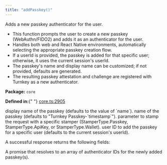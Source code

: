 ```yaml
---
title: "addPasskey()"
---
```



<H3Bordered text="Overview" />

Adds a new passkey authenticator for the user.

<ul>
  <li>
    This function prompts the user to create a new passkey (WebAuthn/FIDO2) and
    adds it as an authenticator for the user.
  </li>
  <li>
    Handles both web and React Native environments, automatically selecting the
    appropriate passkey creation flow.
  </li>
  <li>
    If a userId is provided, the passkey is added for that specific user;
    otherwise, it uses the current session's userId.
  </li>
  <li>
    The passkey's name and display name can be customized; if not provided,
    defaults are generated.
  </li>
  <li>
    The resulting passkey attestation and challenge are registered with Turnkey
    as a new authenticator.
  </li>
</ul>

<p>
  <strong>Package:</strong> <code>core</code>
</p>

<p>
  <strong>Defined in:</strong>{" "}
  <a href="https://github.com/tkhq/sdk/blob/main/packages/core/src/__clients__/core.ts#L2905">
    core.ts:2905
  </a>
</p>

<H3Bordered text="Parameters" />

<ParamField body="params" type="object" required={false} path="params">
  <Expandable title="params details">
    <NestedParam
      parentKey="params"
      childKey="displayName"
      type="string"
      required={false}
    >
      display name of the passkey (defaults to the value of `name`).
    </NestedParam>
    <NestedParam
      parentKey="params"
      childKey="name"
      type="string"
      required={false}
    >
      name of the passkey (defaults to "Turnkey Passkey-`timestamp`").
    </NestedParam>
    <NestedParam
      parentKey="params"
      childKey="stampWith"
      type="StamperType"
      required={false}
    >
      parameter to stamp the request with a specific stamper
      (StamperType.Passkey, StamperType.ApiKey, or StamperType.Wallet).
    </NestedParam>
    <NestedParam
      parentKey="params"
      childKey="userId"
      type="string"
      required={false}
    >
      user ID to add the passkey for a specific user (defaults to the current
      session's userId).
    </NestedParam>
  </Expandable>
</ParamField>

<H3Bordered text="Response" />A successful response returns the following
fields:

<ResponseField name="returns" type="string[]" required={true}>
  A promise that resolves to an array of authenticator IDs for the newly added
  passkey(s).
</ResponseField>
